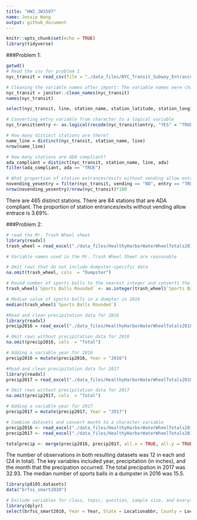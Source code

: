 ```yaml
---
title: "HW2_JW3597"
name: Jessie Wong
output: github_document
---
```


```r
knitr::opts_chunk$set(echo = TRUE)
library(tidyverse)
```

###Problem 1: 
```r
getwd()
# Read the csv for problem 1
nyc_transit = read_csv(file = "./data_files/NYC_Transit_Subway_Entrance_And_Exit_Data.csv")

# Cleaning the variable names after import: The variable names were changed to lower snake case
nyc_transit = janitor::clean_names(nyc_transit)
names(nyc_transit)  
```

```r

select(nyc_transit, line, station_name, station_latitude, station_longitude, route1, route2, route3, route4, route5, route6, route7, route8, route9, route10, route11, entry, vending, entrance_type, ada)

# Converting entry variable from character to a logical variable 
nyc_transit$entry <- as.logical(recode(nyc_transit$entry, "YES" = "TRUE", "NO" = "FALSE"))

# How many distinct stations are there?
name_line = distinct(nyc_transit, station_name, line)
nrow(name_line)

# How many stations are ADA compliant?
ada_compliant = distinct(nyc_transit, station_name, line, ada)
filter(ada_compliant, ada == "TRUE")

# What proportion of station extrances/exits without vending allow entrance?
novending_yesentry = filter(nyc_transit, vending == "NO", entry == "TRUE")
nrow(novending_yesentry)/nrow(nyc_transit)*100
```
There are 465 distinct stations. There are 84 stations that are ADA compliant. The proportion of station entrances/exits without vending allow entrace is 3.69%.

###Problem 2: 
```r
# read the Mr. Trash Wheel sheet
library(readxl)
trash_wheel = read_excel("./data_files/HealthyHarborWaterWheelTotals2018-7-28.xlsx", sheet = 1, range = "A2:N258")

# Variable names used in the Mr. Trash Wheel Sheet are reasonable

# Omit rows that do not include dumpster-specific data
na.omit(trash_wheel, cols  = "Dumpster")

# Round number of sports balls to the nearest integer and converts the result to an integer variable
trash_wheel$`Sports Balls Rounded` <- as.integer(trash_wheel$`Sports Balls`)

# Median value of sports balls in a dumpter in 2016
median(trash_wheel$`Sports Balls Rounded`)
```

```r
#Read and clean precipitation data for 2016
library(readxl)
precip2016 = read_excel("./data_files/HealthyHarborWaterWheelTotals2018-7-28.xlsx", sheet = 5)

# Omit rows without precipitation data for 2016
na.omit(precip2016, cols  = "Total")

# Adding a variable year for 2016
precip2016 = mutate(precip2016, Year = "2016")

#Read and clean precipitation data for 2017
library(readxl)
precip2017 = read_excel("./data_files/HealthyHarborWaterWheelTotals2018-7-28.xlsx", sheet = 4)

# Omit rows without precipitation data for 2017
na.omit(precip2017, cols  = "Total")

# Adding a variable year for 2017
precip2017 = mutate(precip2017, Year = "2017")

# Combine datasets and convert month to a character variable
precip2016 <- read_excel("./data_files/HealthyHarborWaterWheelTotals2018-7-28.xlsx", sheet = 5)
precip2017 <- read_excel("./data_files/HealthyHarborWaterWheelTotals2018-7-28.xlsx", sheet = 4)

totalprecip <- merge(precip2016, precip2017, all.x = TRUE, all.y = TRUE)
```
The number of observations in both resulting datasets was 12 in each and (24 in total). The key variables included year, precipitation (in inches), and the month that the precipation occurred. The total precipation in 2017 was 32.93. The median number of sports balls in a dumpster in 2016 was 15.5. 

```r
library(p8105.datasets)
data("brfss_smart2010")

# Exclude variables for class, topic, question, sample size, and everything from lower confidence limit to GeoLocation / Format the Data to use appropriate variable names
library(dplyr)
select(brfss_smart2010, Year = Year, State = Locationabbr, County = Locationdesc, Response = Response, Health_Score = Data_value)

```
